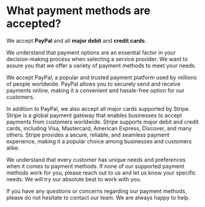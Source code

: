 # What payment methods are accepted?

We accept **PayPal** and all **major debit** and **credit cards**.

We understand that payment options are an essential factor in your decision-making process when selecting a service provider. We want to assure you that we offer a variety of payment methods to meet your needs.

We accept PayPal, a popular and trusted payment platform used by millions of people worldwide. PayPal allows you to securely send and receive payments online, making it a convenient and hassle-free option for our customers.

In addition to PayPal, we also accept all major cards supported by Stripe. Stripe is a global payment gateway that enables businesses to accept payments from customers worldwide. Stripe supports major debit and credit cards, including Visa, Mastercard, American Express, Discover, and many others. Stripe provides a secure, reliable, and seamless payment experience, making it a popular choice among businesses and customers alike.

We understand that every customer has unique needs and preferences when it comes to payment methods. If none of our supported payment methods work for you, please reach out to us and let us know your specific needs. We will try our absolute best to work with you.

If you have any questions or concerns regarding our payment methods, please do not hesitate to contact our team. We are always happy to help.